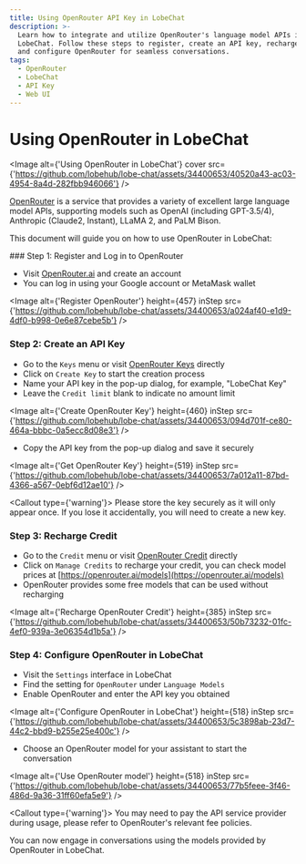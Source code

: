 ```yaml
---
title: Using OpenRouter API Key in LobeChat
description: >-
  Learn how to integrate and utilize OpenRouter's language model APIs in
  LobeChat. Follow these steps to register, create an API key, recharge credit,
  and configure OpenRouter for seamless conversations.
tags:
  - OpenRouter
  - LobeChat
  - API Key
  - Web UI
---
```


# Using OpenRouter in LobeChat

<Image alt={'Using OpenRouter in LobeChat'} cover src={'https://github.com/lobehub/lobe-chat/assets/34400653/40520a43-ac03-4954-8a4d-282fbb946066'} />

[OpenRouter](https://openrouter.ai/) is a service that provides a variety of excellent large language model APIs, supporting models such as OpenAI (including GPT-3.5/4), Anthropic (Claude2, Instant), LLaMA 2, and PaLM Bison.

This document will guide you on how to use OpenRouter in LobeChat:

<Steps>
  ### Step 1: Register and Log in to OpenRouter

  - Visit [OpenRouter.ai](https://openrouter.ai/) and create an account
  - You can log in using your Google account or MetaMask wallet

  <Image alt={'Register OpenRouter'} height={457} inStep src={'https://github.com/lobehub/lobe-chat/assets/34400653/a024af40-e1d9-4df0-b998-0e6e87cebe5b'} />

  ### Step 2: Create an API Key

  - Go to the `Keys` menu or visit [OpenRouter Keys](https://openrouter.ai/keys) directly
  - Click on `Create Key` to start the creation process
  - Name your API key in the pop-up dialog, for example, "LobeChat Key"
  - Leave the `Credit limit` blank to indicate no amount limit

  <Image alt={'Create OpenRouter Key'} height={460} inStep src={'https://github.com/lobehub/lobe-chat/assets/34400653/094d701f-ce80-464a-bbbc-0a5ecc8d08e3'} />

  - Copy the API key from the pop-up dialog and save it securely

  <Image alt={'Get OpenRouter Key'} height={519} inStep src={'https://github.com/lobehub/lobe-chat/assets/34400653/7a012a11-87bd-4366-a567-0ebf6d12ae10'} />

  <Callout type={'warning'}>
    Please store the key securely as it will only appear once. If you lose it accidentally, you will
    need to create a new key.
  </Callout>

  ### Step 3: Recharge Credit

  - Go to the `Credit` menu or visit [OpenRouter Credit](https://openrouter.ai/credits) directly
  - Click on `Manage Credits` to recharge your credit, you can check model prices at [https://openrouter.ai/models](https://openrouter.ai/models)
  - OpenRouter provides some free models that can be used without recharging

  <Image alt={'Recharge OpenRouter Credit'} height={385} inStep src={'https://github.com/lobehub/lobe-chat/assets/34400653/50b73232-01fc-4ef0-939a-3e06354d1b5a'} />

  ### Step 4: Configure OpenRouter in LobeChat

  - Visit the `Settings` interface in LobeChat
  - Find the setting for `OpenRouter` under `Language Models`
  - Enable OpenRouter and enter the API key you obtained

  <Image alt={'Configure OpenRouter in LobeChat'} height={518} inStep src={'https://github.com/lobehub/lobe-chat/assets/34400653/5c3898ab-23d7-44c2-bbd9-b255e25e400c'} />

  - Choose an OpenRouter model for your assistant to start the conversation

  <Image alt={'Use OpenRouter model'} height={518} inStep src={'https://github.com/lobehub/lobe-chat/assets/34400653/77b5feee-3f46-486d-9a36-31ff60efa5e9'} />

  <Callout type={'warning'}>
    You may need to pay the API service provider during usage, please refer to OpenRouter's relevant
    fee policies.
  </Callout>
</Steps>

You can now engage in conversations using the models provided by OpenRouter in LobeChat.
